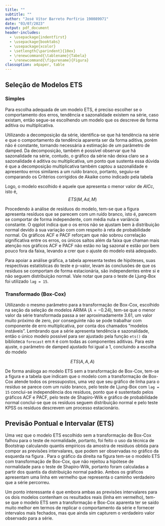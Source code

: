 ```yaml
---
title: ""
subtitle: ""
author: "José Vítor Barreto Porfírio 190089971"
date: "03/07/2023"
output: pdf_document
header-includes:
  - \usepackage{indentfirst}
  - \usepackage{booktabs}
  - \usepackage{xcolor}
  - \setlength{\parindent}{10ex}
  - \renewcommand{\tablename}{Tabela}
  - \renewcommand{\figurename}{Figura}
classoption: a4paper, table
---
```


## Seleção de Modelos ETS

### Simples

Para escolha adequada de um modelo ETS, é preciso escolher se o comportamento dos erros, tendência e sazonalidade existem na série, caso existam, então segue-se escolhendo um modelo que os descreve de forma aditiva ou multiplicativa.

Utilizando a decomposição da série, identifica-se que há tendência na série e que o comportamento da tendência aparenta ser da forma aditiva, porém não é constante, tornando necessária a estimação de um parâmetro de damped. Da decomposição, também é possível observar que há sazonalidade na série, contudo, o gráfico da série não deixa claro se a sazonalidade é aditiva ou multiplicativa, um ponto que sustenta essa dúvida é que a decomposição multiplicativa também captou a sazonalidade e apresentou erros similares a um ruído branco, portanto, seguiu-se comparando os Critérios corrigidos de Akaike como indicado pela tabela \ref{tab:mod_ets}

\begin{table}[!h]

\caption{}
\label{tab:mod_ets}
\centering
\begin{tabular}[t]{lr}
\toprule
ETS & AICc\\
\midrule
\cellcolor{gray!6}{AAdA} & \cellcolor{gray!6}{1998.441}\\
MAdA & 1993.861\\
\cellcolor{gray!6}{MAdM} & \cellcolor{gray!6}{1989.925}\\
\bottomrule
\end{tabular}
\end{table}

Logo, o modelo escolhido é aquele que apresenta o menor valor de $AICc$, isto é,
$$ETS(M, Ad, M)$$

Procedendo à análise de resíduos do modelo, tem-se que a figura \ref{fig:ets} apresenta resíduos que se parecem com um ruído branco, isto é, parecem se comportar de forma independente, com média nula e variância constante. O qqplot indica que o os erros não se ajustam bem à distribuição normal devido à sua variação com com respeito à reta de probabilidade normal. Os gráficos ACF e PACF reforçam que não sobrou correlação significativa entre os erros, os únicos saltos além da faixa que chaman mais atenção nos gráficos ACF e PACF não estão no lag sazonal e estão por bem pouco fora da faixa, levando a crer que o ajuste do modelo está adequado.

\begin{figure}[!h]
  \label{fig:ets}
  \centering
  \includegraphics[width=12cm]{assets/ets_mod.png}
\end{figure}

Para apoiar a análise gráfica, a tabela \ref{tab:ets} apresenta testes de hipóteses, suas respectivas estatísticas do teste e p-valor, levam às conclusões de que os resíduos se comportam de forma estacionária, são independentes entre si e não seguem distribuição normal. Vale notar que para o teste de Ljung-Box foi utilizado `lag = 15`.

\begin{table}[!h]

\caption{}
\label{tab:ets}
\centering
\begin{tabular}[t]{llrr}
\toprule
  & Teste & Estatística do Teste & p.valor\\
\midrule
\cellcolor{gray!6}{KPSS Trend} & \cellcolor{gray!6}{KPSS} & \cellcolor{gray!6}{0.070} & \cellcolor{gray!6}{>0.1}\\
X-squared & Ljung-Box & 21.682 & 0.116\\
\cellcolor{gray!6}{W} & \cellcolor{gray!6}{Shapiro-Wilk} & \cellcolor{gray!6}{0.977} & \cellcolor{gray!6}{0.042}\\
\bottomrule
\end{tabular}
\end{table}

\clearpage
### Transformado (Box-Cox)

Utilizando o mesmo parâmetro para a transformação de Box-Cox, escolhido na seção da seleção de modelos ARIMA ($\lambda = -0.24$), tem-se que o menor valor da série transformada passa a ser aproximadamente 3.61, um valor muito próximo de zero, por conseguinte não se pode trabalhar com componente de erro multiplicativa, por conta dos chamados "modelos instáveis". Lembrando que a série apresenta tendência e sazonalidade, então o único modelo possível para ser ajustado pela função `ets()` da biblioteca `forecast` em `R` é com todas as componentes aditivas. Para este ajuste, o parâmetro de damped ajustado foi igual a 1, concluindo a escolha do modelo

$$ETS(A, A, A)$$

De forma análoga ao modelo ETS sem a transformação de Box-Cox, tem-se a figura \ref{fig:ets_box-cox} e a tabela \ref{tab:Ets_box-cox} que indicam que o modelo com a transformação de Box-Cox atende todos os pressupostos, uma vez que seu gráfico de linha para o resíduo se parece com um ruído branco, pelo teste de Ljung-Box com `lag = 15` conclui-se independência dos resíduos, ponto que é sustentado pelos gráficos ACF e PACF, pelo teste de Shapiro-Wilk e gráfico de probabilidade normal conclui-se que os resíduos seguem distribuição normal e pelo teste KPSS os resíduos descrevem um processo estacionário.

\begin{figure}[!h]
  \label{fig:ets_box-cox}
  \centering
  \includegraphics[width=12cm]{assets/ets_mod_boxcox.png}
\end{figure}

\begin{table}[!h]
\label{tab:ets_box-cox}
\caption{}
\centering
\begin{tabular}[t]{llrr}
\toprule
  & Teste & Estatística do Teste & p.valor\\
\midrule
\cellcolor{gray!6}{KPSS Trend} & \cellcolor{gray!6}{KPSS} & \cellcolor{gray!6}{0.080} & \cellcolor{gray!6}{> 0.1}\\
X-squared & Ljung-Box & 21.451 & 0.123\\
\cellcolor{gray!6}{W} & \cellcolor{gray!6}{Shapiro-Wilk} & \cellcolor{gray!6}{0.984} & \cellcolor{gray!6}{0.192}\\
\bottomrule
\end{tabular}
\end{table}

\clearpage

## Previsão Pontual e Intervalar (ETS)

Uma vez que o modelo ETS escolhido sem a transformação de Box-Cox falhou para o teste de normalidade, portanto, foi feito o uso da técnica de Bootstrap calculando quantis empíricos da amostra de resíduos obtida para compor as previsões intervalares, que podem ser observadas no gráfico da esquerda na figura \ref{fig:pred_ets}. Para o gráfico da direita na figura \ref{fig:pred_ets} tem-se o modelo ETS com transformação de Box-Cox, que não rejeitou a hipótese de normalidade para o teste de Shapiro-Wilk, portanto foram calculadas a partir dos quantis da distribuição normal padrão. Ambos os gráficos apresentam uma linha em vermelho que representa o caminho verdadeiro que a série percorreu.

\begin{figure}[!h]
  \label{fig:pred_ets}
  \centering
  \includegraphics[width=12cm]{assets/predictions.png}
\end{figure}

Um ponto interessante é que embora ambas as previsões intervalares para os dois modelos contenham os resultados reais (linha em vermelho), tem-se que o modelo ETS sem a transformação e Box-Cox aparenta ter se saído muito melhor em termos de replicar o comportamento da série e fornecer intervalos mais fechados, mas que ainda sim capturem o verdadeiro valor observado para a série.